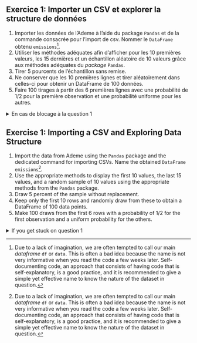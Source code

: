 ::: {.content-visible when-profile="fr"}

:::: {.exercise}
## Exercice 1: Importer un CSV et explorer la structure de données

1. Importer les données de l'Ademe à l'aide du package `Pandas` et de la commande consacrée pour l'import de csv. Nommer le `DataFrame` obtenu `emissions`[^nomdf].
2. Utiliser les méthodes adéquates afin d'afficher pour les 10 premières valeurs, les 15 dernières et un échantillon aléatoire de 10 valeurs grâce aux méthodes adéquates du _package_ `Pandas`. 
3. Tirer 5 pourcents de l'échantillon sans remise.
4. Ne conserver que les 10 premières lignes et tirer aléatoirement dans celles-ci pour obtenir un DataFrame de 100 données.
5. Faire 100 tirages à partir des 6 premières lignes avec une probabilité de 1/2 pour la première observation et une probabilité uniforme pour les autres.


<details>
<summary>
En cas de blocage à la question 1
</summary>

Lire la documentation de `read_csv` (très bien faite) ou chercher des exemples
en ligne pour découvrir cette fonction.

</details>


::::

[^nomdf]: Par manque d'imagination, on est souvent tenté d'appeler notre
_dataframe_ principal `df` ou `data`. C'est souvent une mauvaise idée puisque
ce nom n'est pas très informatif quand on relit le code quelques semaines
plus tard. L'autodocumentation, approche qui consiste à avoir un code
qui se comprend de lui-même, est une bonne pratique et il est donc recommandé
de donner un nom simple mais efficace pour connaître la nature du _dataset_ en question.

:::


::: {.content-visible when-profile="en"}

:::: {.exercise}
## Exercise 1: Importing a CSV and Exploring Data Structure

1. Import the data from Ademe using the `Pandas` package and the dedicated command for importing CSVs. Name the obtained `DataFrame` `emissions`[^nomdf].
2. Use the appropriate methods to display the first 10 values, the last 15 values, and a random sample of 10 values using the appropriate methods from the `Pandas` package.
3. Draw 5 percent of the sample without replacement.
4. Keep only the first 10 rows and randomly draw from these to obtain a DataFrame of 100 data points.
5. Make 100 draws from the first 6 rows with a probability of 1/2 for the first observation and a uniform probability for the others.

<details>
<summary>
If you get stuck on question 1
</summary>

Read the documentation for `read_csv` (very well done) or look for examples online to discover this function.

</details>

::::


[^nomdf]: Due to a lack of imagination, we are often tempted to call our main _dataframe_ `df` or `data`. This is often a bad idea because the name is not very informative when you read the code a few weeks later. Self-documenting code, an approach that consists of having code that is self-explanatory, is a good practice, and it is recommended to give a simple yet effective name to know the nature of the dataset in question.

:::
